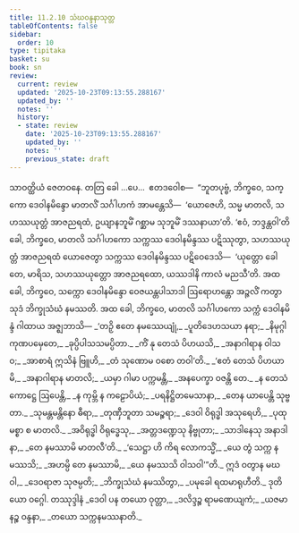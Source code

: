 ```yaml
---
title: 11.2.10 သံဃဝန္ဒနာသုတ္တ
tableOfContents: false
sidebar:
  order: 10
type: tipitaka
basket: su
book: sn
review:
  current: review
  updated: '2025-10-23T09:13:55.288167'
  updated_by: ''
  notes: ''
  history:
  - state: review
    date: '2025-10-23T09:13:55.288167'
    updated_by: ''
    notes: ''
    previous_state: draft
---
```



<ReviewStatus review={frontmatter.review} showDetails={true} />

<HypothesisAnnotation frontmatter={frontmatter} />

<DynamicBreadcrumb />

<Division number="266" book="sn" e="ch" v="18" p="319">

<Paragraph number="1671" book="sn">
သာဝတ္ထိယံ ဇေတဝနေ. တတြ ခေါ …ပေ…  ဧတဒဝေါစ—  “ဘူတပုဗ္ဗံ, ဘိက္ခဝေ, သက္ကော ဒေဝါနမိန္ဒော မာတလိံ သင်္ဂါဟကံ အာမန္တေသိ—  ‘ယောဇေဟိ, သမ္မ မာတလိ, သဟဿယုတ္တံ အာဇညရထံ, ဥယျာနဘူမိံ ဂစ္ဆာမ သုဘူမိံ ဒဿနာယာ’တိ. ‘ဧဝံ, ဘဒ္ဒန္တဝါ’တိ ခေါ, ဘိက္ခဝေ, မာတလိ သင်္ဂါဟကော သက္ကဿ ဒေဝါနမိန္ဒဿ ပဋိဿုတွာ, သဟဿယုတ္တံ အာဇညရထံ ယောဇေတွာ သက္ကဿ ဒေဝါနမိန္ဒဿ ပဋိဝေဒေသိ—  ‘ယုတ္တော ခေါ တေ, မာရိသ, သဟဿယုတ္တော အာဇညရထော, ယဿဒါနိ ကာလံ မညသီ’တိ. အထ ခေါ, ဘိက္ခဝေ, သက္ကော ဒေဝါနမိန္ဒော ဝေဇယန္တပါသာဒါ ဩရောဟန္တော အဉ္ဇလိံ ကတွာ သုဒံ ဘိက္ခုသံဃံ နမဿတိ. အထ ခေါ, ဘိက္ခဝေ, မာတလိ သင်္ဂါဟကော သက္ကံ ဒေဝါနမိန္ဒံ ဂါထာယ အဇ္ဈဘာသိ—
</Paragraph>

<Paragraph number="1672" type="verses" book="sn">
_‘တဉှိ ဧတေ နမဿေယျုံ,_  
_ပူတိဒေဟသယာ နရာ;_  
_နိမုဂ္ဂါ ကုဏပမှေတေ,_  
_ခုပ္ပိပါသသမပ္ပိတာ._  

</Paragraph>

<Paragraph number="1673" type="verses" book="sn">
_ကိံ နု တေသံ ပိဟယသိ,_  
_အနာဂါရာန ဝါသဝ;_  
_အာစာရံ ဣသိနံ ဗြူဟိ,_  
_တံ သုဏောမ ဝစော တဝါ’တိ._  

</Paragraph>

<Paragraph number="1674" type="verses" book="sn">
_‘ဧတံ တေသံ ပိဟယာမိ,_  
_အနာဂါရာန မာတလိ;_  
_ယမှာ ဂါမာ ပက္ကမန္တိ,_  
_အနပေက္ခာ ဝဇန္တိ တေ._  

</Paragraph>

<Paragraph number="1675" type="verses" book="sn">
_န တေသံ ကောဋ္ဌေ ဩပေန္တိ,_  
_န ကုမ္ဘိ န ကဠောပိယံ;_  
_ပရနိဋ္ဌိတမေသာနာ,_  
_တေန ယာပေန္တိ သုဗ္ဗတာ._  

</Paragraph>

<Paragraph number="1676" type="verses" book="sn">
_သုမန္တမန္တိနော ဓီရာ,_  
_တုဏှီဘူတာ သမဉ္စရာ;_  
_ဒေဝါ ဝိရုဒ္ဓါ အသုရေဟိ,_  
_ပုထု မစ္စာ စ မာတလိ._  

</Paragraph>

<Paragraph number="1677" type="verses" book="sn">
_အဝိရုဒ္ဓါ ဝိရုဒ္ဓေသု,_  
_အတ္တဒဏ္ဍေသု နိဗ္ဗုတာ;_  
_သာဒါနေသု အနာဒါနာ,_  
_တေ နမဿာမိ မာတလီ’တိ._  

</Paragraph>

<Paragraph number="1678" type="verses" book="sn">
_‘သေဋ္ဌာ ဟိ ကိရ လောကသ္မိံ,_  
_ယေ တွံ သက္က နမဿသိ;_  
_အဟမ္ပိ တေ နမဿာမိ,_  
_ယေ နမဿသိ ဝါသဝါ’”တိ._  

</Paragraph>

<Paragraph number="1679" type="verses" book="sn">
ဣဒံ ဝတွာန မဃဝါ,_  
_ဒေဝရာဇာ သုဇမ္ပတိ;_  
_ဘိက္ခုသံဃံ နမဿိတွာ,_  
_ပမုခေါ ရထမာရုဟီတိ._  


</Paragraph>
</Division>

<Paragraph number="1680" type="center" book="sn">
ဒုတိယော ဝဂ္ဂေါ.



</Paragraph>

<Paragraph number="1681" type="center" book="sn">
တဿုဒ္ဒါနံ


</Paragraph>

<Paragraph number="1682" type="verses" book="sn">
_ဒေဝါ ပန တယော ဝုတ္တာ,_  
_ဒလိဒ္ဒဉ္စ ရာမဏေယျကံ;_  
_ယဇမာနဉ္စ ဝန္ဒနာ,_  
_တယော သက္ကနမဿနာတိ._
</Paragraph>